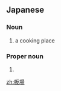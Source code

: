 ==Japanese==
{{ja-kanjitab|いた|ば|yomi=kun}}

===Noun===
{{ja-noun|いたば}}

# a cooking place

===Proper noun===
{{ja-pos|proper|いたば}}

# {{surname|lang=ja|sort=いたば}}

[[zh:板場]]